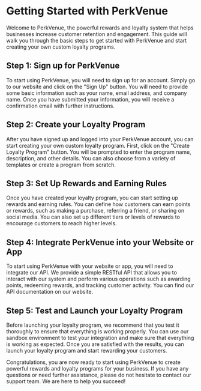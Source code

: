 

# Getting Started with PerkVenue

Welcome to PerkVenue, the powerful rewards and loyalty system that helps businesses increase customer retention and engagement. This guide will walk you through the basic steps to get started with PerkVenue and start creating your own custom loyalty programs.

## Step 1: Sign up for PerkVenue

To start using PerkVenue, you will need to sign up for an account. Simply go to our website and click on the "Sign Up" button. You will need to provide some basic information such as your name, email address, and company name. Once you have submitted your information, you will receive a confirmation email with further instructions.

## Step 2: Create your Loyalty Program

After you have signed up and logged into your PerkVenue account, you can start creating your own custom loyalty program. First, click on the "Create Loyalty Program" button. You will be prompted to enter the program name, description, and other details. You can also choose from a variety of templates or create a program from scratch.

## Step 3: Set Up Rewards and Earning Rules

Once you have created your loyalty program, you can start setting up rewards and earning rules. You can define how customers can earn points or rewards, such as making a purchase, referring a friend, or sharing on social media. You can also set up different tiers or levels of rewards to encourage customers to reach higher levels.

## Step 4: Integrate PerkVenue into your Website or App

To start using PerkVenue with your website or app, you will need to integrate our API. We provide a simple RESTful API that allows you to interact with our system and perform various operations such as awarding points, redeeming rewards, and tracking customer activity. You can find our API documentation on our website.

## Step 5: Test and Launch your Loyalty Program

Before launching your loyalty program, we recommend that you test it thoroughly to ensure that everything is working properly. You can use our sandbox environment to test your integration and make sure that everything is working as expected. Once you are satisfied with the results, you can launch your loyalty program and start rewarding your customers.

Congratulations, you are now ready to start using PerkVenue to create powerful rewards and loyalty programs for your business. If you have any questions or need further assistance, please do not hesitate to contact our support team. We are here to help you succeed!



